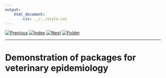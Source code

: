 ```yaml
---
output:
    html_document:
        css: ../../style.css
---
```


[![Previous](../../img/previous.png)](../../day2/lesson10/lesson10_1.html)
[![Index](../../img/home.png)](../../index.html)
[![Next](../../img/next.png)](../lesson11/lesson11_1.html)
[![Folder](../../img/folder.png)](./)

---

# Demonstration of packages for veterinary epidemiology
